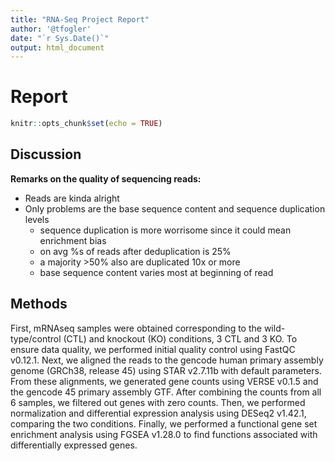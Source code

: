```yaml
---
title: "RNA-Seq Project Report"
author: '@tfogler'
date: "`r Sys.Date()`"
output: html_document
---
```


# Report

```r
knitr::opts_chunk$set(echo = TRUE)
```

## Discussion

**Remarks on the quality of sequencing reads:**

- Reads are kinda alright
- Only problems are the base sequence content and sequence duplication levels
  * sequence duplication is more worrisome since it could mean enrichment bias
  * on avg %s of reads after deduplication is 25%
  * a majority >50% also are duplicated 10x or more
  * base sequence content varies most at beginning of read


## Methods

First, mRNAseq samples were obtained corresponding to the wild-type/control (CTL) and knockout (KO) conditions, 3 CTL and 3 KO. To ensure data quality, we performed initial quality control using FastQC v0.12.1.
Next, we aligned the reads to the gencode human primary assembly genome (GRCh38, release 45) using STAR v2.7.11b with default parameters.
From these alignments, we generated gene counts using VERSE v0.1.5 and the gencode 45 primary assembly GTF.
After combining the counts from all 6 samples, we filtered out genes with zero counts. Then, we performed normalization and differential expression analysis using DESeq2 v1.42.1, comparing the two conditions.
Finally, we performed a functional gene set enrichment analysis using FGSEA v1.28.0 to find functions associated with differentially expressed genes.

```r

```


